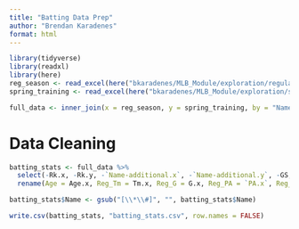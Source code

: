```yaml
---
title: "Batting Data Prep"
author: "Brendan Karadenes"
format: html
---
```


```r
library(tidyverse)
library(readxl)
library(here)
reg_season <- read_excel(here("bkaradenes/MLB_Module/exploration/regular_season.xlsx"))
spring_training <- read_excel(here("bkaradenes/MLB_Module/exploration/spring_training.xlsx"))
```

```r
full_data <- inner_join(x = reg_season, y = spring_training, by = "Name")
```

# Data Cleaning

```r
batting_stats <- full_data %>%
  select(-Rk.x, -Rk.y, -`Name-additional.x`, -`Name-additional.y`, -GS, -Age.y, -E, -`Pos Summary.x`, -`Pos Summary.y`, -Tm.y) %>%
  rename(Age = Age.x, Reg_Tm = Tm.x, Reg_G = G.x, Reg_PA = `PA.x`, Reg_AB = AB.x, Reg_R = R.x, Reg_H = H.x, Reg_Doubles = `2B.x`, Reg_Triples = `3B.x`, Reg_HR = HR.x, Reg_RBI = RBI.x, Reg_SB = SB.x, Reg_CS = CS.x, Reg_BB = BB.x, Reg_SO = SO.x, Reg_BA = BA.x, Reg_OBP = OBP.x, Reg_SLG = SLG.x, Reg_OPS = OPS.x, Reg_TB = TB.x, Reg_GDP = GDP.x, Reg_HBP = HBP.x, Reg_SH = SH.x, Reg_SF = SF.x, Reg_IBB = IBB.x, Spring_G = G.y, Spring_PA = PA.y, Spring_AB = AB.y, Spring_R = R.y, Spring_H = H.y, Spring_Doubles = `2B.y`, Spring_Triples = `3B.y`, Spring_HR = `HR.y`, Spring_RBI = RBI.y, Spring_SB = SB.y, Spring_CS = CS.y, Spring_BB = BB.y, Spring_SO = SO.y, Spring_BA = BA.y, Spring_OBP = OBP.y, Spring_SLG = SLG.y, Spring_OPS = OPS.y, Spring_TB = TB.y, Spring_GDP = GDP.y, Spring_HBP = HBP.y, Spring_SH = SH.y, Spring_SF = SF.y, Spring_IBB = IBB.y) 

batting_stats$Name <- gsub("[\\*\\#]", "", batting_stats$Name)
```

```r
write.csv(batting_stats, "batting_stats.csv", row.names = FALSE)
```
